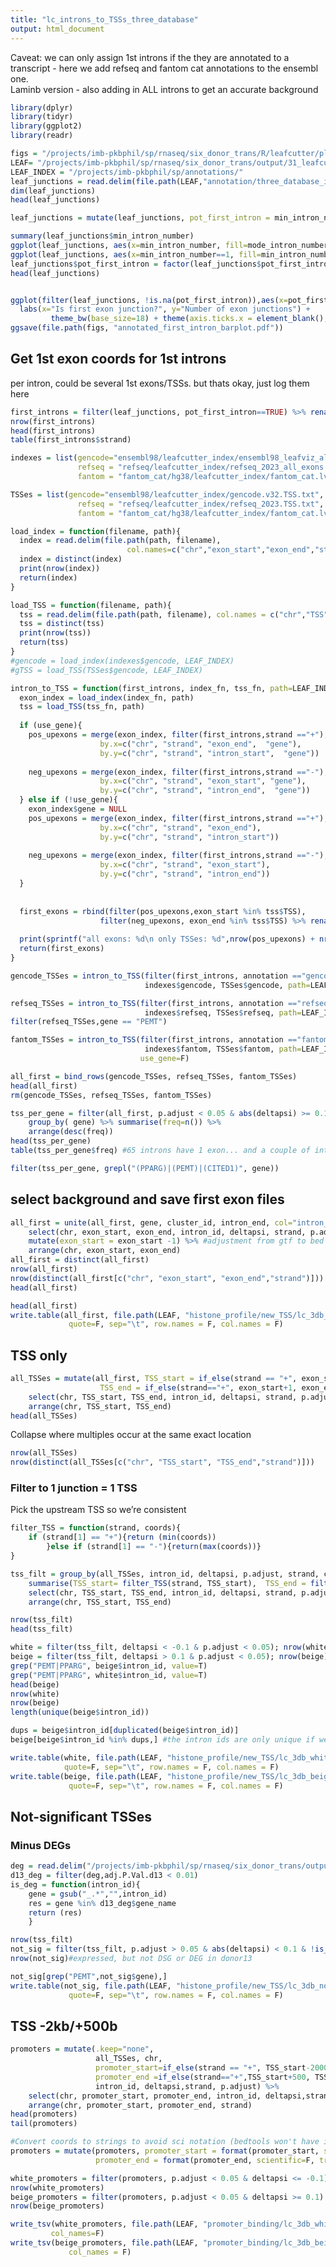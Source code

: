 ```yaml
---
title: "lc_introns_to_TSSs_three_database"
output: html_document
---
```



Caveat: we can only assign 1st introns if the they are annotated to a transcript - here we add refseq and fantom cat annotations to the ensembl one.  
Laminb version - also adding in ALL introns to get an accurate background

```r
library(dplyr)
library(tidyr)
library(ggplot2)
library(readr)
```

```r
figs = "/projects/imb-pkbphil/sp/rnaseq/six_donor_trans/R/leafcutter/plots"
LEAF= "/projects/imb-pkbphil/sp/rnaseq/six_donor_trans/output/31_leafcutter"
LEAF_INDEX = "/projects/imb-pkbphil/sp/annotations/"
leaf_junctions = read.delim(file.path(LEAF,"annotation/three_database_info_all_junctions.tsv"))
dim(leaf_junctions)
head(leaf_junctions)
```


```r
leaf_junctions = mutate(leaf_junctions, pot_first_intron = min_intron_number == 1)

summary(leaf_junctions$min_intron_number)
ggplot(leaf_junctions, aes(x=min_intron_number, fill=mode_intron_number==1)) + geom_bar()
ggplot(leaf_junctions, aes(x=min_intron_number==1, fill=min_intron_number==1)) + geom_bar()
leaf_junctions$pot_first_intron = factor(leaf_junctions$pot_first_intron, levels=c("TRUE","FALSE"))
head(leaf_junctions)


ggplot(filter(leaf_junctions, !is.na(pot_first_intron)),aes(x=pot_first_intron, fill=pot_first_intron)) + geom_bar()  +
  labs(x="Is first exon junction?", y="Number of exon junctions") +
         theme_bw(base_size=18) + theme(axis.ticks.x = element_blank(), panel.border = element_blank()) 
ggsave(file.path(figs, "annotated_first_intron_barplot.pdf"))
```


## Get 1st exon coords for 1st introns
per intron, could be several 1st exons/TSSs.  but thats okay, just log them here
```r
first_introns = filter(leaf_junctions, pot_first_intron==TRUE) %>% rename(intron_start = start, intron_end = end)
nrow(first_introns)
head(first_introns)
table(first_introns$strand)
```


```r
indexes = list(gencode="ensembl98/leafcutter_index/ensembl98_leafviz_all_exons.txt.gz", 
               refseq = "refseq/leafcutter_index/refseq_2023_all_exons.txt.gz", 
               fantom = "fantom_cat/hg38/leafcutter_index/fantom_cat.lv3_robust_all_exons.txt.gz")

TSSes = list(gencode="ensembl98/leafcutter_index/gencode.v32.TSS.txt", 
               refseq = "refseq/leafcutter_index/refseq_2023.TSS.txt", 
               fantom = "fantom_cat/hg38/leafcutter_index/fantom_cat.lv3_robust.TSS.txt")

load_index = function(filename, path){
  index = read.delim(file.path(path, filename),
                          col.names=c("chr","exon_start","exon_end","strand","gene"))
  index = distinct(index)
  print(nrow(index))
  return(index)
}

load_TSS = function(filename, path){
  tss = read.delim(file.path(path, filename), col.names = c("chr","TSS", "strand"))
  tss = distinct(tss) 
  print(nrow(tss))
  return(tss)
}
#gencode = load_index(indexes$gencode, LEAF_INDEX)
#gTSS = load_TSS(TSSes$gencode, LEAF_INDEX)
```

```r
intron_to_TSS = function(first_introns, index_fn, tss_fn, path=LEAF_INDEX, use_gene=T){
  exon_index = load_index(index_fn, path)
  tss = load_TSS(tss_fn, path)
  
  if (use_gene){
    pos_upexons = merge(exon_index, filter(first_introns,strand =="+"),  
                    by.x=c("chr", "strand", "exon_end",  "gene"), 
                    by.y=c("chr", "strand", "intron_start",  "gene"))
  
    neg_upexons = merge(exon_index, filter(first_introns,strand =="-"),  
                    by.x=c("chr", "strand", "exon_start", "gene"), 
                    by.y=c("chr", "strand", "intron_end",  "gene"))
  } else if (!use_gene){
    exon_index$gene = NULL
    pos_upexons = merge(exon_index, filter(first_introns,strand =="+"),  
                    by.x=c("chr", "strand", "exon_end"), 
                    by.y=c("chr", "strand", "intron_start"))
  
    neg_upexons = merge(exon_index, filter(first_introns,strand =="-"),  
                    by.x=c("chr", "strand", "exon_start"), 
                    by.y=c("chr", "strand", "intron_end"))
  }
  
  
  first_exons = rbind(filter(pos_upexons,exon_start %in% tss$TSS),
                    filter(neg_upexons, exon_end %in% tss$TSS) %>% rename(intron_end=intron_start))
  
  print(sprintf("all exons: %d\n only TSSes: %d",nrow(pos_upexons) + nrow(neg_upexons), nrow(first_exons)))
  return(first_exons)
}
```

```r
gencode_TSSes = intron_to_TSS(filter(first_introns, annotation =="gencode"),
                              indexes$gencode, TSSes$gencode, path=LEAF_INDEX)

refseq_TSSes = intron_to_TSS(filter(first_introns, annotation =="refseq"),
                              indexes$refseq, TSSes$refseq, path=LEAF_INDEX)
filter(refseq_TSSes,gene == "PEMT")

fantom_TSSes = intron_to_TSS(filter(first_introns, annotation =="fantom_cat"),
                              indexes$fantom, TSSes$fantom, path=LEAF_INDEX,
                             use_gene=F)

all_first = bind_rows(gencode_TSSes, refseq_TSSes, fantom_TSSes)
head(all_first)
rm(gencode_TSSes, refseq_TSSes, fantom_TSSes)
```


```r
tss_per_gene = filter(all_first, p.adjust < 0.05 & abs(deltapsi) >= 0.1) %>%
    group_by( gene) %>% summarise(freq=n()) %>%
    arrange(desc(freq))
head(tss_per_gene)
table(tss_per_gene$freq) #65 introns have 1 exon... and a couple of introns have more than 10 different exons!

filter(tss_per_gene, grepl("(PPARG)|(PEMT)|(CITED1)", gene))
```


## select background and save first exon files

```r
all_first = unite(all_first, gene, cluster_id, intron_end, col="intron_id") %>% 
    select(chr, exon_start, exon_end, intron_id, deltapsi, strand, p.adjust) %>% 
    mutate(exon_start = exon_start -1) %>% #adjustment from gtf to bed coordinates  
    arrange(chr, exon_start, exon_end)
all_first = distinct(all_first)
nrow(all_first)
nrow(distinct(all_first[c("chr", "exon_start", "exon_end","strand")]))
head(all_first)
```

```r
head(all_first)
write.table(all_first, file.path(LEAF, "histone_profile/new_TSS/lc_3db_all_first_exons.bed"), 
             quote=F, sep="\t", row.names = F, col.names = F)
```


## TSS only

```r
all_TSSes = mutate(all_first, TSS_start = if_else(strand == "+", exon_start, exon_end-1),
                    TSS_end = if_else(strand=="+", exon_start+1, exon_end)) %>%
    select(chr, TSS_start, TSS_end, intron_id, deltapsi, strand, p.adjust) %>% 
    arrange(chr, TSS_start, TSS_end)
head(all_TSSes)
```

Collapse where multiples occur at the same exact location
```r
nrow(all_TSSes)
nrow(distinct(all_TSSes[c("chr", "TSS_start", "TSS_end","strand")]))
```

### Filter to 1 junction = 1 TSS
Pick the upstream TSS so we're consistent


```r
filter_TSS = function(strand, coords){
    if (strand[1] == "+"){return (min(coords))
        }else if (strand[1] == "-"){return(max(coords))}
}

tss_filt = group_by(all_TSSes, intron_id, deltapsi, p.adjust, strand, chr) %>% 
    summarise(TSS_start= filter_TSS(strand, TSS_start),  TSS_end = filter_TSS(strand, TSS_end)) %>%
    select(chr, TSS_start, TSS_end, intron_id, deltapsi, strand, p.adjust) %>% 
    arrange(chr, TSS_start, TSS_end)

nrow(tss_filt)
head(tss_filt)
```

```r
white = filter(tss_filt, deltapsi < -0.1 & p.adjust < 0.05); nrow(white)
beige = filter(tss_filt, deltapsi > 0.1 & p.adjust < 0.05); nrow(beige)
grep("PEMT|PPARG", beige$intron_id, value=T)
grep("PEMT|PPARG", white$intron_id, value=T)
head(beige)
nrow(white)
nrow(beige)
length(unique(beige$intron_id))

dups = beige$intron_id[duplicated(beige$intron_id)]
beige[beige$intron_id %in% dups,] #the intron ids are only unique if we use the deltpsi as well
```


```r
write.table(white, file.path(LEAF, "histone_profile/new_TSS/lc_3db_white_TSSes.bed"), 
            quote=F, sep="\t", row.names = F, col.names = F)
write.table(beige, file.path(LEAF, "histone_profile/new_TSS/lc_3db_beige_TSSes.bed"), 
             quote=F, sep="\t", row.names = F, col.names = F)
```

## Not-significant TSSes
### Minus DEGs
```r
deg = read.delim("/projects/imb-pkbphil/sp/rnaseq/six_donor_trans/output/03limma/any_and_all_donor_DGE.tsv")
d13_deg = filter(deg,adj.P.Val.d13 < 0.01)
is_deg = function(intron_id){
    gene = gsub("_.*","",intron_id)
    res = gene %in% d13_deg$gene_name
    return (res)
    }

nrow(tss_filt)
not_sig = filter(tss_filt, p.adjust > 0.05 & abs(deltapsi) < 0.1 & !is_deg(intron_id))
nrow(not_sig)#expressed, but not DSG or DEG in donor13

not_sig[grep("PEMT",not_sig$gene),]
write.table(not_sig, file.path(LEAF, "histone_profile/new_TSS/lc_3db_not_sig_TSSes.bed"), 
             quote=F, sep="\t", row.names = F, col.names = F)
```


## TSS -2kb/+500b 

```r
promoters = mutate(.keep="none",
                   all_TSSes, chr, 
                   promoter_start=if_else(strand == "+", TSS_start-2000, TSS_end-500),
                   promoter_end =if_else(strand=="+",TSS_start+500, TSS_end+2000), 
                   intron_id, deltapsi,strand, p.adjust) %>%
    select(chr, promoter_start, promoter_end, intron_id, deltapsi,strand, p.adjust) %>% 
    arrange(chr, promoter_start, promoter_end, strand)
head(promoters)
tail(promoters)

#Convert coords to strings to avoid sci notation (bedtools won't have it)
promoters = mutate(promoters, promoter_start = format(promoter_start, scientific=F, trim=T),
                   promoter_end = format(promoter_end, scientific=F, trim=T))
```

```r
white_promoters = filter(promoters, p.adjust < 0.05 & deltapsi <= -0.1) 
nrow(white_promoters)
beige_promoters = filter(promoters, p.adjust < 0.05 & deltapsi >= 0.1) 
nrow(beige_promoters)
```

```r
write_tsv(white_promoters, file.path(LEAF, "promoter_binding/lc_3db_white_promoters.bed"), 
         col_names=F)
write_tsv(beige_promoters, file.path(LEAF, "promoter_binding/lc_3db_beige_promoters.bed"), 
             col_names = F)
```

